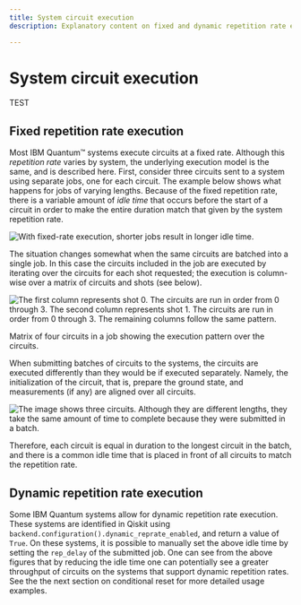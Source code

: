```yaml
---
title: System circuit execution
description: Explanatory content on fixed and dynamic repetition rate execution

---
```


# System circuit execution

TEST

## Fixed repetition rate execution

Most IBM Quantum&trade; systems execute circuits at a fixed rate. Although this *repetition rate* varies by system, the underlying execution model is the same, and is described here. First, consider three circuits sent to a system using separate jobs, one for each circuit. The example below shows what happens for jobs of varying lengths. Because of the fixed repetition rate, there is a variable amount of *idle time* that occurs before the start of a circuit in order to make the entire duration match that given by the system repetition rate.

![With fixed-rate execution, shorter jobs result in longer idle time.](/images/run/fixed_single_circuit1.png "Idle time versus job length")

The situation changes somewhat when the same circuits are batched into a single job. In this case the circuits included in the job are executed by iterating over the circuits for each shot requested; the execution is column-wise over a matrix of circuits and shots (see below).

![The first column represents shot 0.  The circuits are run in order from 0 through 3.  The second column represents shot 1.  The circuits are run in order from 0 through 3.  The remaining columns follow the same pattern. ](/images/run/circuits_shots_matrix1.png "Column-wise execution matrix")

Matrix of four circuits in a job showing the execution pattern over the circuits.

When submitting batches of circuits to the systems, the circuits are executed differently than they would be if executed separately. Namely, the initialization of the circuit, that is, prepare the ground state, and measurements (if any) are aligned over all circuits.

![The image shows three circuits.  Although they are different lengths, they take the same amount of time to complete because they were submitted in a batch.](/images/run/fixed_batch_circuit1.png)

Therefore, each circuit is equal in duration to the longest circuit in the batch, and there is a common idle time that is placed in front of all circuits to match the repetition rate.

## Dynamic repetition rate execution

Some IBM Quantum systems allow for dynamic repetition rate execution. These systems are identified in Qiskit using `backend.configuration().dynamic_reprate_enabled`, and return a value of `True`. On these systems, it is possible to manually set the above idle time by setting the `rep_delay` of the submitted job. One can see from the above figures that by reducing the idle time one can potentially see a greater throughput of circuits on the systems that support dynamic repetition rates. See the the next section on conditional reset for more detailed usage examples.